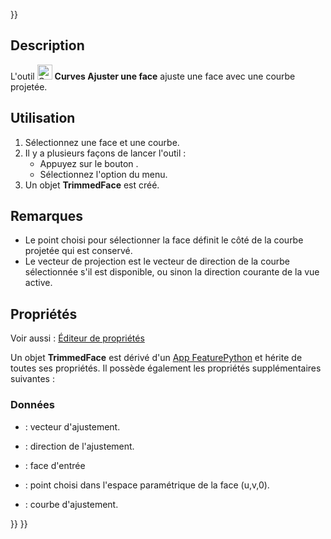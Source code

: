 <languages/>
{{UnfinishedDocu{{#translation:}}}}

{{Docnav/fr
|[[Curves_ZebraTool/fr|Outil Zebra]]
|[[Curves_IsoCurve/fr|Courbes iso]]
|[[Curves_Workbench/fr|Atelier Curves]]
|IconL=Curves_ZebraTool.svg
|IconR=Curves_IsoCurve.svg
|IconC=Curves_workbench_icon.svg
}}

{{GuiCommand/fr
|Name=Curves TrimFace
|Name/fr=Curves Ajuster une face
|MenuLocation=Surfaces → Trim face
|Workbenches=[[Curves_Workbench/fr|Curves]]
}}

==Description==

L'outil [[Image:Curves_TrimFace.svg|24px]] '''Curves Ajuster une face''' ajuste une face avec une courbe projetée.

<span id="Usage"></span>
==Utilisation==

# Sélectionnez une face et une courbe.
# Il y a plusieurs façons de lancer l'outil :
#* Appuyez sur le bouton {{Button|[[Image:Curves_TrimFace.svg|16px]] [[Curves_TrimFace/fr|Trim face]]}}.
#* Sélectionnez l'option {{MenuCommand|Surfaces → [[Image:Curves_TrimFace.svg|16px]] Trim face}} du menu.
# Un objet '''TrimmedFace''' est créé.

<span id="Notes"></span>
==Remarques==

<div class="mw-translate-fuzzy">
* Le point choisi pour sélectionner la face définit le côté de la courbe projetée qui est conservé.
* Le vecteur de projection est le vecteur de direction de la courbe sélectionnée s'il est disponible, ou sinon la direction courante de la vue active.
</div>

<span id="Properties"></span>
==Propriétés==

Voir aussi : [[Property_editor/fr|Éditeur de propriétés]]

<div class="mw-translate-fuzzy">
Un objet '''TrimmedFace''' est dérivé d'un [[App_FeaturePython/fr|App FeaturePython]] et hérite de toutes ses propriétés. Il possède également les propriétés supplémentaires suivantes :
</div>

<span id="Data"></span>
===Données===

{{TitleProperty|Trim Face}}

* {{PropertyData|Vector|Link}} : vecteur d'ajustement.
* {{PropertyData|Direction|Vector}} : direction de l'ajustement.
* {{PropertyData|Face|LinkSub}} : face d'entrée
* {{PropertyData|Picked Point|Vector}} : point choisi dans l'espace paramétrique de la face (u,v,0).
* {{PropertyData|Tool|LinkSubList}} : courbe d'ajustement.


{{Docnav/fr
|[[Curves_ZebraTool/fr|Outil Zebra]]
|[[Curves_IsoCurve/fr|Courbes iso]]
|[[Curves_Workbench/fr|Atelier Curves]]
|IconL=Curves_ZebraTool.svg
|IconR=Curves_IsoCurve.svg
|IconC=Curves_workbench_icon.svg
}}

{{Curves Tools navi{{#translation:}}}}
{{Userdocnavi{{#translation:}}}}
